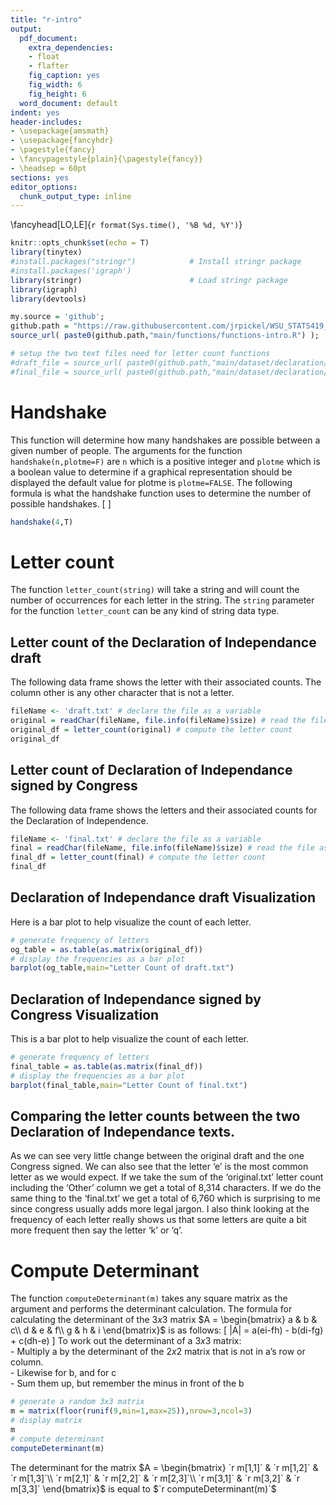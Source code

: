 ```yaml
---
title: "r-intro"
output:
  pdf_document:
    extra_dependencies:
    - float
    - flafter
    fig_caption: yes
    fig_width: 6
    fig_height: 6
  word_document: default
indent: yes
header-includes:
- \usepackage{amsmath}
- \usepackage{fancyhdr}
- \pagestyle{fancy}
- \fancypagestyle{plain}{\pagestyle{fancy}}
- \headsep = 60pt
sections: yes
editor_options:
  chunk_output_type: inline
---
```

\fancyhead[RO,RE]{Justin Pickel \\ STATS 419 \\ Dr.Shaffer }
\fancyhead[LO,LE]{`r format(Sys.time(), '%B %d, %Y')`}
\fancyhead[CO,CE]{Assignment: r-intro}
\setlength\parindent{24pt}

\setlength\parindent{24pt}
```r
knitr::opts_chunk$set(echo = T)
library(tinytex)
#install.packages("stringr")            # Install stringr package
#install.packages('igraph')
library(stringr)                        # Load stringr package
library(igraph)
library(devtools)

my.source = 'github';
github.path = "https://raw.githubusercontent.com/jrpickel/WSU_STATS419_2021/";
source_url( paste0(github.path,"main/functions/functions-intro.R") );

# setup the two text files need for letter count functions
#draft_file = source_url( paste0(github.path,"main/dataset/declaration/draft.txt") );
#final_file = source_url( paste0(github.path,"main/dataset/declaration/final.txt") );
```
# Handshake
This function will determine how many handshakes are possible between a given number of people. The arguments for the function ``handshake(n,plotme=F)`` are ``n`` which is a positive integer and ``plotme`` which is a boolean value to determine if a graphical representation should be displayed the default value for plotme is ``plotme=FALSE``. The following formula is what the handshake function uses to determine the number of possible handshakes.
\[
\frac{n(n-1)}{2}
\]
```r
handshake(4,T)
```
\newpage
# Letter count
The function ``letter_count(string)`` will take a string and will count the number of occurrences for each letter in the string. The ``string`` parameter for the function ``letter_count`` can be any kind of string data type.\par 
## Letter count of the Declaration of Independance draft
The following data frame shows the letter with their associated counts. The column other is any other character that is not a letter.

```r
fileName <- 'draft.txt' # declare the file as a variable
original = readChar(fileName, file.info(fileName)$size) # read the file as a string of characters
original_df = letter_count(original) # compute the letter count
original_df
```
## Letter count of Declaration of Independance signed by Congress
The following data frame shows the letters and their associated counts for the Declaration of Independence.
```r
fileName <- 'final.txt' # declare the file as a variable
final = readChar(fileName, file.info(fileName)$size) # read the file as a string of characters
final_df = letter_count(final) # compute the letter count
final_df
```

## Declaration of Independance draft Visualization

Here is a bar plot to help visualize the count of each letter.
```r
# generate frequency of letters
og_table = as.table(as.matrix(original_df))
# display the frequencies as a bar plot
barplot(og_table,main="Letter Count of draft.txt")
```

\newpage
## Declaration of Independance signed by Congress Visualization
This is a bar plot to help visualize the count of each letter.
```r
# generate frequency of letters
final_table = as.table(as.matrix(final_df))
# display the frequencies as a bar plot
barplot(final_table,main="Letter Count of final.txt")
```
\par
## Comparing the letter counts between the two Declaration of Independance texts.
As we can see very little change between the original draft and the one Congress signed. We can also see that the letter 'e' is the most common letter as we would expect. If we take the sum of the 'original.txt' letter count  including the 'Other' column we get a total of 8,314 characters. If we do the same thing to the 'final.txt' we get a total of 6,760 which is surprising to me since congress usually adds more legal jargon. I also think looking at the frequency of each letter really shows us that some letters are quite a bit more frequent then say the letter 'k' or 'q'.\par
# Compute Determinant
The function ``computeDeterminant(m)`` takes any square matrix as the argument and performs the determinant calculation. The formula for calculating the determinant of the $3x3$ matrix 
$A = \begin{bmatrix}
a & b & c\\
d & e & f\\
g & h & i
\end{bmatrix}$
is as follows:
\[
|A| = a(ei-fh) - b(di-fg) + c(dh-e)
\]
To work out the determinant of a $3x3$ matrix:  
\indent- Multiply a by the determinant of the $2x2$ matrix that is not in a's row or column.  
\indent- Likewise for b, and for c  
\indent- Sum them up, but remember the minus in front of the b
```r
# generate a random 3x3 matrix
m = matrix(floor(runif(9,min=1,max=25)),nrow=3,ncol=3)
# display matrix
m
# compute determinant
computeDeterminant(m)
```
The determinant for the matrix 
$A = \begin{bmatrix}
`r m[1,1]` & `r m[1,2]` & `r m[1,3]`\\
`r m[2,1]` & `r m[2,2]` & `r m[2,3]`\\
`r m[3,1]` & `r m[3,2]` & `r m[3,3]`
\end{bmatrix}$
is equal to $`r computeDeterminant(m)`$

